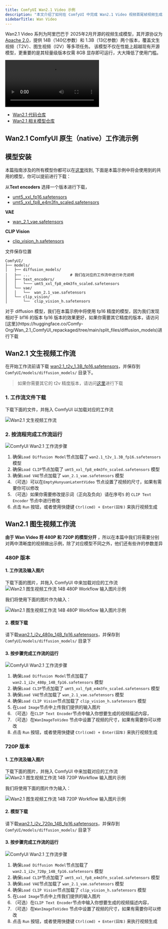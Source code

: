 ```yaml
---
title: ComfyUI Wan2.1 Video 示例
description: "本文介绍了如何在 ComfyUI 中完成 Wan2.1 Video 视频首尾帧视频生成示例"
sidebarTitle: Wan Video
---
```



Wan2.1 Video 系列为阿里巴巴于 2025年2月开源的视频生成模型，其开源协议为 [Apache 2.0](https://github.com/Wan-Video/Wan2.1?tab=Apache-2.0-1-ov-file)，提供 14B（140亿参数）和 1.3B（13亿参数）两个版本，覆盖文生视频（T2V）、图生视频（I2V）等多项任务。
该模型不仅在性能上超越现有开源模型，更重要的是其轻量级版本仅需 8GB 显存即可运行，大大降低了使用门槛。

<video controls>
  <source src="https://github.com/user-attachments/assets/4aca6063-60bf-4953-bfb7-e265053f49ef" type="video/mp4"/>
</video>

- [Wan2.1 代码仓库](https://github.com/Wan-Video/Wan2.1)
- [Wan2.1 相关模型仓库](https://huggingface.co/Wan-AI)

## Wan2.1 ComfyUI 原生（native）工作流示例

<UpdateReminder/>

## 模型安装

本篇指南涉及的所有模型你都可以在[这里](https://huggingface.co/Comfy-Org/Wan_2.1_ComfyUI_repackaged/tree/main/split_files)找到, 下面是本篇示例中将会使用到的共用的模型，你可以提前进行下载：

从**Text encoders** 选择一个版本进行下载，
- [umt5_xxl_fp16.safetensors](https://huggingface.co/Comfy-Org/Wan_2.1_ComfyUI_repackaged/resolve/main/split_files/text_encoders/umt5_xxl_fp16.safetensors?download=true)
- [umt5_xxl_fp8_e4m3fn_scaled.safetensors](https://huggingface.co/Comfy-Org/Wan_2.1_ComfyUI_repackaged/resolve/main/split_files/text_encoders/umt5_xxl_fp8_e4m3fn_scaled.safetensors?download=true)

**VAE**
- [wan_2.1_vae.safetensors](https://huggingface.co/Comfy-Org/Wan_2.1_ComfyUI_repackaged/resolve/main/split_files/vae/wan_2.1_vae.safetensors?download=true)

**CLIP Vision**
- [clip_vision_h.safetensors](https://huggingface.co/Comfy-Org/Wan_2.1_ComfyUI_repackaged/resolve/main/split_files/clip_vision/clip_vision_h.safetensors?download=true)


文件保存位置
```
ComfyUI/
├── models/
│   ├── diffusion_models/
│   ├── ...                  # 我们在对应的工作流中进行补充说明
│   ├── text_encoders/
│   │   └─── umt5_xxl_fp8_e4m3fn_scaled.safetensors
│   └── vae/
│   │   └──  wan_2.1_vae.safetensors
│   └── clip_vision/
│       └──  clip_vision_h.safetensors   
```

<Note>
对于 diffusion 模型，我们在本篇示例中将使用 fp16 精度的模型，因为我们发现相对于 bf16 的版本 fp16 版本的效果更好，如果你需要其它精度的版本，请访问[这里](https://huggingface.co/Comfy-Org/Wan_2.1_ComfyUI_repackaged/tree/main/split_files/diffusion_models)进行下载
</Note>

## Wan2.1 文生视频工作流

在开始工作流前请下载 [wan2.1_t2v_1.3B_fp16.safetensors](https://huggingface.co/Comfy-Org/Wan_2.1_ComfyUI_repackaged/resolve/main/split_files/diffusion_models/wan2.1_t2v_1.3B_fp16.safetensors?download=true)，并保存到 `ComfyUI/models/diffusion_models/` 目录下。

> 如果你需要其它的 t2v 精度版本，请访问[这里](https://huggingface.co/Comfy-Org/Wan_2.1_ComfyUI_repackaged/tree/main/split_files/diffusion_models)进行下载

### 1. 工作流文件下载

下载下面的文件，并拖入 ComfyUI 以加载对应的工作流

![Wan2.1 文生视频工作流](https://raw.githubusercontent.com/Comfy-Org/example_workflows/refs/heads/main/wan2.1/wan2.1_t2v_1.3b.webp)

### 2. 按流程完成工作流运行

![ComfyUI Wan2.1 工作流步骤](/images/tutorial/video/wan/wan2.1_t2v_1.3b_flow_diagram.jpg)

1. 确保`Load Diffusion Model`节点加载了 `wan2.1_t2v_1.3B_fp16.safetensors` 模型
2. 确保`Load CLIP`节点加载了 `umt5_xxl_fp8_e4m3fn_scaled.safetensors` 模型
3. 确保`Load VAE`节点加载了 `wan_2.1_vae.safetensors` 模型
4. （可选）可以在`EmptyHunyuanLatentVideo` 节点设置了视频的尺寸，如果有需要你可以修改
5. （可选）如果你需要修改提示词（正向及负向）请在序号`5` 的 `CLIP Text Encoder` 节点中进行修改
6. 点击 `Run` 按钮，或者使用快捷键 `Ctrl(cmd) + Enter(回车)` 来执行视频生成

## Wan2.1 图生视频工作流

**由于 Wan Video 将 480P 和 720P 的模型分开** ，所以在本篇中我们将需要分别对两中清晰度的视频做出示例，除了对应模型不同之外，他们还有些许的参数差异

### 480P 版本

#### 1. 工作流及输入图片

下载下面的图片，并拖入 ComfyUI 中来加载对应的工作流
![Wan2.1 图生视频工作流 14B 480P Workflow 输入图片示例](https://raw.githubusercontent.com/Comfy-Org/example_workflows/refs/heads/main/wan2.1/wan2.1_i2v_14b_480P.webp)

我们将使用下面的图片作为输入：

![Wan2.1 图生视频工作流 14B 480P Workflow 输入图片示例](https://raw.githubusercontent.com/Comfy-Org/example_workflows/refs/heads/main/wan2.1/input/flux_dev_example.png)

#### 2. 模型下载
请下载[wan2.1_i2v_480p_14B_fp16.safetensors](https://huggingface.co/Comfy-Org/Wan_2.1_ComfyUI_repackaged/resolve/main/split_files/diffusion_models/wan2.1_i2v_480p_14B_fp16.safetensors?download=true)，并保存到 `ComfyUI/models/diffusion_models/` 目录下

#### 3. 按步骤完成工作流的运行 

![ComfyUI Wan2.1 工作流步骤](/images/tutorial/video/wan/wan2.1_i2v_14b_480p_flow_diagram.jpg)

1. 确保`Load Diffusion Model`节点加载了 `wan2.1_i2v_480p_14B_fp16.safetensors` 模型
2. 确保`Load CLIP`节点加载了 `umt5_xxl_fp8_e4m3fn_scaled.safetensors` 模型
3. 确保`Load VAE`节点加载了 `wan_2.1_vae.safetensors` 模型
4. 确保`Load CLIP Vision`节点加载了 `clip_vision_h.safetensors` 模型
5. 在`Load Image`节点中上传我们提供的输入图片
6. （可选）在`CLIP Text Encoder`节点中输入你想要生成的视频描述内容，
7. （可选）在`WanImageToVideo` 节点中设置了视频的尺寸，如果有需要你可以修改
8. 点击 `Run` 按钮，或者使用快捷键 `Ctrl(cmd) + Enter(回车)` 来执行视频生成

### 720P 版本

#### 1. 工作流及输入图片

下载下面的图片，并拖入 ComfyUI 中来加载对应的工作流
![Wan2.1 图生视频工作流 14B 720P Workflow 输入图片示例](https://raw.githubusercontent.com/Comfy-Org/example_workflows/refs/heads/main/wan2.1/wan2.1_i2v_14b_720P.webp)

我们将使用下面的图片作为输入：

![Wan2.1 图生视频工作流 14B 720P Workflow 输入图片示例](https://raw.githubusercontent.com/Comfy-Org/example_workflows/refs/heads/main/wan2.1/input/magician.png)

#### 2. 模型下载

请下载[wan2.1_i2v_720p_14B_fp16.safetensors](https://huggingface.co/Comfy-Org/Wan_2.1_ComfyUI_repackaged/resolve/main/split_files/diffusion_models/wan2.1_i2v_720p_14B_fp16.safetensors?download=true)，并保存到 `ComfyUI/models/diffusion_models/` 目录下

#### 3. 按步骤完成工作流的运行 

![ComfyUI Wan2.1 工作流步骤](/images/tutorial/video/wan/wan2.1_i2v_14b_720p_flow_diagram.jpg)

1. 确保`Load Diffusion Model`节点加载了 `wan2.1_i2v_720p_14B_fp16.safetensors` 模型
2. 确保`Load CLIP`节点加载了 `umt5_xxl_fp8_e4m3fn_scaled.safetensors` 模型
3. 确保`Load VAE`节点加载了 `wan_2.1_vae.safetensors` 模型
4. 确保`Load CLIP Vision`节点加载了 `clip_vision_h.safetensors` 模型
5. 在`Load Image`节点中上传我们提供的输入图片
6. （可选）在`CLIP Text Encoder`节点中输入你想要生成的视频描述内容，
7. （可选）在`WanImageToVideo` 节点中设置了视频的尺寸，如果有需要你可以修改
8. 点击 `Run` 按钮，或者使用快捷键 `Ctrl(cmd) + Enter(回车)` 来执行视频生成
